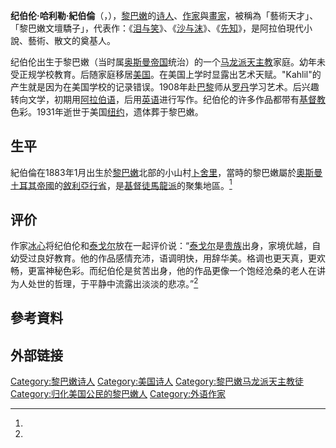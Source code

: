 {{Infobox writer <!-- for more information see [[:Template:Infobox_writer/doc|:Template:Infobox writer/doc]] -->
| name = 纪伯伦·哈利勒·纪伯伦
| image = File:Kahlil Gibran 1.jpg
| imagesize = 250px
| caption = 
| birth_name = 纪伯伦·哈利勒·纪伯伦<br>Jubran Khalil Jubran
| birth_date = {{Birth date|1883|1|6|mf=y}}
| birth_place = {{flag|奥斯曼帝国}}[[黎巴嫩山穆塔萨勒夫领|黎巴嫩山穆塔萨勒夫领]][[卜舍里|卜舍里]]
| death_date = {{death date and age|1931|4|10|1883|1|6|mf=y}}
| death_place = {{USA}}[[纽约|纽约]]
| occupation = 诗人、画家、作家、哲学家、神学家、视觉艺术家
| nationality = 黎巴嫩和美国
| genre = 诗歌、寓言、短篇小说
| notableworks = 《[[先知_(诗歌)|先知]]》
| signature = Collage Gibran signatures.png
}}
'''纪伯伦·哈利勒·紀伯倫'''（{{Lang-ar|جبران خليل جبران}}，{{Bd|1883年|1月6日|1931年|4月10日|catIdx=Gibran}}），[[黎巴嫩|黎巴嫩]]的[[诗人|诗人]]、[[作家|作家]]與[[畫家|畫家]]，被稱為「藝術天才」、「黎巴嫩文壇驕子」，代表作：《[[泪与笑|泪与笑]]》、《[[沙与沫|沙与沫]]》、《[[先知_(诗歌)|先知]]》，是阿拉伯現代小說、藝術、散文的奠基人。

纪伯伦出生于黎巴嫩（当时属[[奥斯曼帝国|奥斯曼帝国]]统治）的一个[[马龙派|马龙派]][[天主教|天主教]]家庭。幼年未受正规学校教育。后随家庭移居[[美国|美国]]。在美国上学时显露出艺术天赋。"Kahlil"的产生就是因为在美国学校的记录错误。1908年赴[[巴黎|巴黎]]师从[[罗丹|罗丹]]学习艺术。后兴趣转向文学，初期用[[阿拉伯语|阿拉伯语]]，后用[[英语|英语]]进行写作。纪伯伦的许多作品都带有[[基督教|基督教]]色彩。1931年逝世于美国[[纽约|纽约]]，遗体葬于黎巴嫩。

==生平==
紀伯倫在1883年1月出生於[[黎巴嫩|黎巴嫩]]北部的小山村[[卜舍里|卜舍里]]，當時的黎巴嫩屬於[[奧斯曼土耳其帝國|奧斯曼土耳其帝國]]的[[敘利亞行省|敘利亞行省]]，是[[馬龍尼禮教會|基督徒馬龍派]]的聚集地區。<ref name="webfh12"/>

== 评价 ==
作家[[冰心|冰心]]将纪伯伦和[[泰戈尔|泰戈尔]]放在一起评价说：“[[泰戈尔|泰戈尔]]是[[贵族|贵族]]出身，家境优越，自幼受过良好教育。他的作品感情充沛，语调明快，用辞华美。格调也更天真，更欢畅，更富神秘色彩。而纪伯伦是贫苦出身，他的作品更像一个饱经沧桑的老人在讲为人处世的哲理，于平静中流露出淡淡的悲凉。”<ref name="webfh11"/>
==參考資料==
{{Reflist|refs=
<ref name="webfh11">{{Cite web|url=http://culture.ifeng.com/poet/detail_2012_02/06/12319058_0.shtml|title=追怀泰戈尔|date=2012-02-06|work=文藝報|language=Zh-hans}}</ref>
<ref name="webfh12">{{Cite web|url=http://www.chinanews.com/cul/2012/04-16/3823508.shtml|title=哈利勒·纪伯伦：阿拉伯裔美国文学的奠基者|date=2012-04-16|work=文藝報|language=Zh-hans}}</ref>
}}
== 外部链接 ==
{{Commons category|Khalil Gibran}}
{{Authority control}}
{{DEFAULTSORT:Gibran, Kahlil}}
[[Category:黎巴嫩诗人|Category:黎巴嫩诗人]]
[[Category:美国诗人|Category:美国诗人]]
[[Category:黎巴嫩马龙派天主教徒|Category:黎巴嫩马龙派天主教徒]]
[[Category:归化美国公民的黎巴嫩人|Category:归化美国公民的黎巴嫩人]]
[[Category:外语作家|Category:外语作家]]